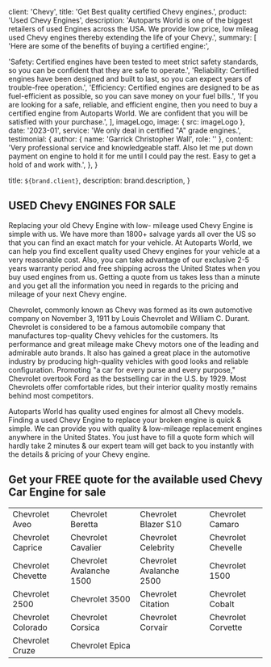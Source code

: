 
  client: 'Chevy',
  title: 'Get Best quality certified Chevy engines.',
  product: 'Used Chevy Engines',
  description:
    'Autoparts World is one of the biggest retailers of used Engines across the USA. We provide low price, low mileag used Chevy engines thereby extending the life of your Chevy.',
  summary: [
    'Here are some of the benefits of buying a certified engine:',

'Safety: Certified engines have been tested to meet strict safety standards, so you can be confident that they are safe to operate.',
'Reliability: Certified engines have been designed and built to last, so you can expect years of trouble-free operation.',
'Efficiency: Certified engines are designed to be as fuel-efficient as possible, so you can save money on your fuel bills.',
'If you are looking for a safe, reliable, and efficient engine, then you need to buy a certified engine from Autoparts World. We are confident that you will be satisfied with your purchase.',
],
imageLogo,
image: { src: imageLogo },
date: '2023-01',
service: 'We only deal in certified "A" grade engines.',
testimonial: {
author: { name: 'Garrick Christopher Wall', role: '' },
content:
'Very professional service and knowledgeable staff. Also let me put down payment on engine to hold it for me until I could pay the rest. Easy to get a hold of and work with.',
},
}

  title: `${brand.client}`,
  description: brand.description,
}

## USED Chevy ENGINES FOR SALE

Replacing your old Chevy Engine with low- mileage used Chevy Engine is simple with us. We have more than 1800+ salvage yards all over the US so that you can find an exact match for your vehicle. At Autoparts World, we can help you find excellent quality used Chevy engines for your vehicle at a very reasonable cost. Also, you can take advantage of our exclusive 2-5 years warranty period and free shipping across the United States when you buy used engines from us. Getting a quote from us takes less than a minute and you get all the information you need in regards to the pricing and mileage of your next Chevy engine.

Chevrolet, commonly known as Chevy was formed as its own automotive company on November 3, 1911 by Louis Chevrolet and William C. Durant. Chevrolet is considered to be a famous automobile company that manufactures top-quality Chevy vehicles for the customers. Its performance and great mileage make Chevy motors one of the leading and admirable auto brands. It also has gained a great place in the automotive industry by producing high-quality vehicles with good looks and reliable configuration. Promoting "a car for every purse and every purpose," Chevrolet overtook Ford as the bestselling car in the U.S. by 1929. Most Chevrolets offer comfortable rides, but their interior quality mostly remains behind most competitors.

Autoparts World has quality used engines for almost all Chevy models. Finding a used Chevy Engine to replace your broken engine is quick & simple. We can provide you with quality & low-mileage replacement engines anywhere in the United States. You just have to fill a quote form which will hardly take 2 minutes & our expert team will get back to you instantly with the details & pricing of your Chevy engine.

## Get your FREE quote for the available used Chevy Car Engine for sale

|                    |                          |                          |                    |
| ------------------ | ------------------------ | ------------------------ | ------------------ |
| Chevrolet Aveo     | Chevrolet Beretta        | Chevrolet Blazer S10     | Chevrolet Camaro   |
| Chevrolet Caprice  | Chevrolet Cavalier       | Chevrolet Celebrity      | Chevrolet Chevelle |
| Chevrolet Chevette | Chevrolet Avalanche 1500 | Chevrolet Avalanche 2500 | Chevrolet 1500     |
| Chevrolet 2500     | Chevrolet 3500           | Chevrolet Citation       | Chevrolet Cobalt   |
| Chevrolet Colorado | Chevrolet Corsica        | Chevrolet Corvair        | Chevrolet Corvette |
| Chevrolet Cruze    | Chevrolet Epica          |                          |                    |
